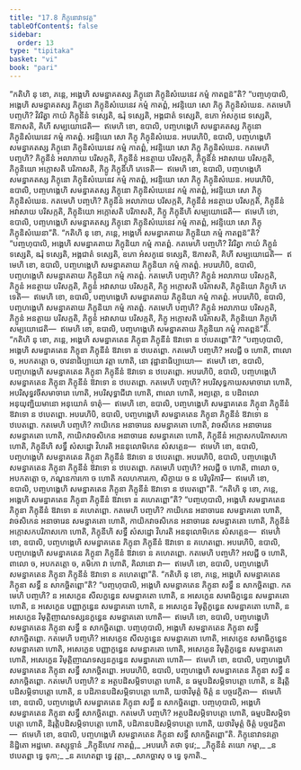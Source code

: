 ```yaml
---
title: "17.8 ភិក្ខុនោវាទវគ្គ"
tableOfContents: false
sidebar:
  order: 13
type: "tipitaka"
basket: "vi"
book: "pari"
---
```



<DynamicBreadcrumb />

<Division number="450" book="pari">

<Paragraph number="2085" book="pari">
“កតិហិ នុ ខោ, ភន្តេ, អង្គេហិ សមន្នាគតស្ស ភិក្ខុនោ ភិក្ខុនិសំឃេនេវ កម្មំ កាតព្ពន៑”តិ?
</Paragraph>

<Paragraph number="2086" book="pari">
“បញ្ចហុបាលិ, អង្គេហិ សមន្នាគតស្ស ភិក្ខុនោ ភិក្ខុនិសំឃេនេវ កម្មំ កាតព្ពំ, អវន្ទិយោ សោ ភិក្ខុ ភិក្ខុនិសំឃេន. កតមេហិ បញ្ចហិ? វិវរិត្វា កាយំ ភិក្ខុនីនំ ទស្សេតិ, ឩរុំ ទស្សេតិ, អង្គជាតំ ទស្សេតិ, ឧភោ អំសកូដេ ទស្សេតិ, ឱភាសតិ, គិហី សម្បយោជេតិ—  ឥមេហិ ខោ, ឧបាលិ, បញ្ចហង្គេហិ សមន្នាគតស្ស ភិក្ខុនោ ភិក្ខុនិសំឃេនេវ កម្មំ កាតព្ពំ. អវន្ទិយោ សោ ភិក្ខុ ភិក្ខុនិសំឃេន.
</Paragraph>

<Paragraph number="2087" book="pari">
អបរេហិបិ, ឧបាលិ, បញ្ចហង្គេហិ សមន្នាគតស្ស ភិក្ខុនោ ភិក្ខុនិសំឃេនេវ កម្មំ កាតព្ពំ, អវន្ទិយោ សោ ភិក្ខុ ភិក្ខុនិសំឃេន. កតមេហិ បញ្ចហិ? ភិក្ខុនីនំ អលាភាយ បរិសក្កតិ, ភិក្ខុនីនំ អនត្ថាយ បរិសក្កតិ, ភិក្ខុនីនំ អវាសាយ បរិសក្កតិ, ភិក្ខុនិយោ អក្កោសតិ បរិភាសតិ, ភិក្ខូ ភិក្ខុនីហិ ភេទេតិ—  ឥមេហិ ខោ, ឧបាលិ, បញ្ចហង្គេហិ សមន្នាគតស្ស ភិក្ខុនោ ភិក្ខុនិសំឃេនេវ កម្មំ កាតព្ពំ, អវន្ទិយោ សោ ភិក្ខុ ភិក្ខុនិសំឃេន.
</Paragraph>

<Paragraph number="2088" book="pari">
អបរេហិបិ, ឧបាលិ, បញ្ចហង្គេហិ សមន្នាគតស្ស ភិក្ខុនោ ភិក្ខុនិសំឃេនេវ កម្មំ កាតព្ពំ, អវន្ទិយោ សោ ភិក្ខុ ភិក្ខុនិសំឃេន. កតមេហិ បញ្ចហិ? ភិក្ខុនីនំ អលាភាយ បរិសក្កតិ, ភិក្ខុនីនំ អនត្ថាយ បរិសក្កតិ, ភិក្ខុនីនំ អវាសាយ បរិសក្កតិ, ភិក្ខុនិយោ អក្កោសតិ បរិភាសតិ, ភិក្ខូ ភិក្ខុនីហិ សម្បយោជេតិ—  ឥមេហិ ខោ, ឧបាលិ, បញ្ចហង្គេហិ សមន្នាគតស្ស ភិក្ខុនោ ភិក្ខុនិសំឃេនេវ កម្មំ កាតព្ពំ, អវន្ទិយោ សោ ភិក្ខុ ភិក្ខុនិសំឃេនា”តិ.
</Paragraph>

</Division>
<Division number="451" book="pari">

<Paragraph number="2089" book="pari">
“កតិហិ នុ ខោ, ភន្តេ, អង្គេហិ សមន្នាគតាយ ភិក្ខុនិយា កម្មំ កាតព្ពន៑”តិ?
</Paragraph>

<Paragraph number="2090" book="pari">
“បញ្ចហុបាលិ, អង្គេហិ សមន្នាគតាយ ភិក្ខុនិយា កម្មំ កាតព្ពំ. កតមេហិ បញ្ចហិ? វិវរិត្វា កាយំ ភិក្ខូនំ ទស្សេតិ, ឩរុំ ទស្សេតិ, អង្គជាតំ ទស្សេតិ, ឧភោ អំសកូដេ ទស្សេតិ, ឱភាសតិ, គិហី សម្បយោជេតិ—  ឥមេហិ ខោ, ឧបាលិ, បញ្ចហង្គេហិ សមន្នាគតាយ ភិក្ខុនិយា កម្មំ កាតព្ពំ.
</Paragraph>

<Paragraph number="2091" book="pari">
អបរេហិបិ, ឧបាលិ, បញ្ចហង្គេហិ សមន្នាគតាយ ភិក្ខុនិយា កម្មំ កាតព្ពំ. កតមេហិ បញ្ចហិ? ភិក្ខូនំ អលាភាយ បរិសក្កតិ, ភិក្ខូនំ អនត្ថាយ បរិសក្កតិ, ភិក្ខូនំ អវាសាយ បរិសក្កតិ, ភិក្ខូ អក្កោសតិ បរិភាសតិ, ភិក្ខុនិយោ ភិក្ខូហិ ភេទេតិ—  ឥមេហិ ខោ, ឧបាលិ, បញ្ចហង្គេហិ សមន្នាគតាយ ភិក្ខុនិយា កម្មំ កាតព្ពំ.
</Paragraph>

<Paragraph number="2092" book="pari">
អបរេហិបិ, ឧបាលិ, បញ្ចហង្គេហិ សមន្នាគតាយ ភិក្ខុនិយា កម្មំ កាតព្ពំ. កតមេហិ បញ្ចហិ? ភិក្ខូនំ អលាភាយ បរិសក្កតិ, ភិក្ខូនំ អនត្ថាយ បរិសក្កតិ, ភិក្ខូនំ អវាសាយ បរិសក្កតិ, ភិក្ខូ អក្កោសតិ បរិភាសតិ, ភិក្ខុនិយោ ភិក្ខូហិ សម្បយោជេតិ—  ឥមេហិ ខោ, ឧបាលិ, បញ្ចហង្គេហិ សមន្នាគតាយ ភិក្ខុនិយា កម្មំ កាតព្ពន៑”តិ.
</Paragraph>

</Division>
<Division number="452" book="pari">

<Paragraph number="2093" book="pari">
“កតិហិ នុ ខោ, ភន្តេ, អង្គេហិ សមន្នាគតេន ភិក្ខុនា ភិក្ខុនីនំ ឱវាទោ ន ឋបេតព្ពោ”តិ?
</Paragraph>

<Paragraph number="2094" book="pari">
“បញ្ចហុបាលិ, អង្គេហិ សមន្នាគតេន ភិក្ខុនា ភិក្ខុនីនំ ឱវាទោ ន ឋបេតព្ពោ. កតមេហិ បញ្ចហិ? អលជ្ជី ច ហោតិ, ពាលោ ច, អបកតត្តោ ច, ចាវនាធិប្បាយោ វត្តា ហោតិ, នោ វុដ្ឋានាធិប្បាយោ—  ឥមេហិ ខោ, ឧបាលិ, បញ្ចហង្គេហិ សមន្នាគតេន ភិក្ខុនា ភិក្ខុនីនំ ឱវាទោ ន ឋបេតព្ពោ.
</Paragraph>

<Paragraph number="2095" book="pari">
អបរេហិបិ, ឧបាលិ, បញ្ចហង្គេហិ សមន្នាគតេន ភិក្ខុនា ភិក្ខុនីនំ ឱវាទោ ន ឋបេតព្ពោ. កតមេហិ បញ្ចហិ? អបរិសុទ្ធកាយសមាចារោ ហោតិ, អបរិសុទ្ធវចីសមាចារោ ហោតិ, អបរិសុទ្ធាជីវោ ហោតិ, ពាលោ ហោតិ, អព្យត្តោ, ន បដិពលោ អនុយុញ្ជិយមានោ អនុយោគំ ទាតុំ—  ឥមេហិ ខោ, ឧបាលិ, បញ្ចហង្គេហិ សមន្នាគតេន ភិក្ខុនា ភិក្ខុនីនំ ឱវាទោ ន ឋបេតព្ពោ.
</Paragraph>

<Paragraph number="2096" book="pari">
អបរេហិបិ, ឧបាលិ, បញ្ចហង្គេហិ សមន្នាគតេន ភិក្ខុនា ភិក្ខុនីនំ ឱវាទោ ន ឋបេតព្ពោ. កតមេហិ បញ្ចហិ? កាយិកេន អនាចារេន សមន្នាគតោ ហោតិ, វាចសិកេន អនាចារេន សមន្នាគតោ ហោតិ, កាយិកវាចសិកេន អនាចារេន សមន្នាគតោ ហោតិ, ភិក្ខុនីនំ អក្កោសកបរិភាសកោ ហោតិ, ភិក្ខុនីហិ សទ្ធឹ សំសដ្ឋោ វិហរតិ អននុលោមិកេន សំសគ្គេន—  ឥមេហិ ខោ, ឧបាលិ, បញ្ចហង្គេហិ សមន្នាគតេន ភិក្ខុនា ភិក្ខុនីនំ ឱវាទោ ន ឋបេតព្ពោ.
</Paragraph>

<Paragraph number="2097" book="pari">
អបរេហិបិ, ឧបាលិ, បញ្ចហង្គេហិ សមន្នាគតេន ភិក្ខុនា ភិក្ខុនីនំ ឱវាទោ ន ឋបេតព្ពោ. កតមេហិ បញ្ចហិ? អលជ្ជី ច ហោតិ, ពាលោ ច, អបកតត្តោ ច, ភណ្ឌនការកោ ច ហោតិ កលហការកោ, សិក្ខាយ ច ន បរិបូរិការី—  ឥមេហិ ខោ, ឧបាលិ, បញ្ចហង្គេហិ សមន្នាគតេន ភិក្ខុនា ភិក្ខុនីនំ ឱវាទោ ន ឋបេតព្ពោ”តិ.
</Paragraph>

</Division>
<Division number="453" book="pari">

<Paragraph number="2098" book="pari">
“កតិហិ នុ ខោ, ភន្តេ, អង្គេហិ សមន្នាគតេន ភិក្ខុនា ភិក្ខុនីនំ ឱវាទោ ន គហេតព្ពោ”តិ?
</Paragraph>

<Paragraph number="2099" book="pari">
“បញ្ចហុបាលិ, អង្គេហិ សមន្នាគតេន ភិក្ខុនា ភិក្ខុនីនំ ឱវាទោ ន គហេតព្ពោ. កតមេហិ បញ្ចហិ? កាយិកេន អនាចារេន សមន្នាគតោ ហោតិ, វាចសិកេន អនាចារេន សមន្នាគតោ ហោតិ, កាយិកវាចសិកេន អនាចារេន សមន្នាគតោ ហោតិ, ភិក្ខុនីនំ អក្កោសកបរិភាសកោ ហោតិ, ភិក្ខុនីហិ សទ្ធឹ សំសដ្ឋោ វិហរតិ អននុលោមិកេន សំសគ្គេន—  ឥមេហិ ខោ, ឧបាលិ, បញ្ចហង្គេហិ សមន្នាគតេន ភិក្ខុនា ភិក្ខុនីនំ ឱវាទោ ន គហេតព្ពោ.
</Paragraph>

<Paragraph number="2100" book="pari">
អបរេហិបិ, ឧបាលិ, បញ្ចហង្គេហិ សមន្នាគតេន ភិក្ខុនា ភិក្ខុនីនំ ឱវាទោ ន គហេតព្ពោ. កតមេហិ បញ្ចហិ? អលជ្ជី ច ហោតិ, ពាលោ ច, អបកតត្តោ ច, គមិកោ វា ហោតិ, គិលានោ វា—  ឥមេហិ ខោ, ឧបាលិ, បញ្ចហង្គេហិ សមន្នាគតេន ភិក្ខុនា ភិក្ខុនីនំ ឱវាទោ ន គហេតព្ពោ”តិ.
</Paragraph>

</Division>
<Division number="454" book="pari">

<Paragraph number="2101" book="pari">
“កតិហិ នុ ខោ, ភន្តេ, អង្គេហិ សមន្នាគតេន ភិក្ខុនា សទ្ធឹ ន សាកច្ឆិតព្ពោ”តិ?
</Paragraph>

<Paragraph number="2102" book="pari">
“បញ្ចហុបាលិ, អង្គេហិ សមន្នាគតេន ភិក្ខុនា សទ្ធឹ ន សាកច្ឆិតព្ពោ. កតមេហិ បញ្ចហិ? ន អសេក្ខេន សីលក្ខន្ធេន សមន្នាគតោ ហោតិ, ន អសេក្ខេន សមាធិក្ខន្ធេន សមន្នាគតោ ហោតិ, ន អសេក្ខេន បញ្ញាក្ខន្ធេន សមន្នាគតោ ហោតិ, ន អសេក្ខេន វិមុត្តិក្ខន្ធេន សមន្នាគតោ ហោតិ, ន អសេក្ខេន វិមុត្តិញាណទស្សនក្ខន្ធេន សមន្នាគតោ ហោតិ—  ឥមេហិ ខោ, ឧបាលិ, បញ្ចហង្គេហិ សមន្នាគតេន ភិក្ខុនា សទ្ធឹ ន សាកច្ឆិតព្ពោ. បញ្ចហុបាលិ, អង្គេហិ សមន្នាគតេន ភិក្ខុនា សទ្ធឹ សាកច្ឆិតព្ពោ. កតមេហិ បញ្ចហិ? អសេក្ខេន សីលក្ខន្ធេន សមន្នាគតោ ហោតិ, អសេក្ខេន សមាធិក្ខន្ធេន សមន្នាគតោ ហោតិ, អសេក្ខេន បញ្ញាក្ខន្ធេន សមន្នាគតោ ហោតិ, អសេក្ខេន វិមុត្តិក្ខន្ធេន សមន្នាគតោ ហោតិ, អសេក្ខេន វិមុត្តិញាណទស្សនក្ខន្ធេន សមន្នាគតោ ហោតិ—  ឥមេហិ ខោ, ឧបាលិ, បញ្ចហង្គេហិ សមន្នាគតេន ភិក្ខុនា សទ្ធឹ សាកច្ឆិតព្ពោ.
</Paragraph>

<Paragraph number="2103" book="pari">
អបរេហិបិ, ឧបាលិ, បញ្ចហង្គេហិ សមន្នាគតេន ភិក្ខុនា សទ្ធឹ ន សាកច្ឆិតព្ពោ. កតមេហិ បញ្ចហិ? ន អត្ថបដិសម្ភិទាបត្តោ ហោតិ, ន ធម្មបដិសម្ភិទាបត្តោ ហោតិ, ន និរុត្តិបដិសម្ភិទាបត្តោ ហោតិ, ន បដិភានបដិសម្ភិទាបត្តោ ហោតិ, យថាវិមុត្តំ ចិត្តំ ន បច្ចវេក្ខិតា—  ឥមេហិ ខោ, ឧបាលិ, បញ្ចហង្គេហិ សមន្នាគតេន ភិក្ខុនា សទ្ធឹ ន សាកច្ឆិតព្ពោ. បញ្ចហុបាលិ, អង្គេហិ សមន្នាគតេន ភិក្ខុនា សទ្ធឹ សាកច្ឆិតព្ពោ. កតមេហិ បញ្ចហិ? អត្ថបដិសម្ភិទាបត្តោ ហោតិ, ធម្មបដិសម្ភិទាបត្តោ ហោតិ, និរុត្តិបដិសម្ភិទាបត្តោ ហោតិ, បដិភានបដិសម្ភិទាបត្តោ ហោតិ, យថាវិមុត្តំ ចិត្តំ បច្ចវេក្ខិតា—  ឥមេហិ ខោ, ឧបាលិ, បញ្ចហង្គេហិ សមន្នាគតេន ភិក្ខុនា សទ្ធឹ សាកច្ឆិតព្ពោ”តិ.

</Paragraph>
</Division>

<Paragraph number="2104" type="center" book="pari">
ភិក្ខុនោវាទវគ្គោ និដ្ឋិតោ អដ្ឋមោ.



</Paragraph>

<Paragraph number="2105" type="center" book="pari">
តស្សុទ្ទានំ


</Paragraph>

<Paragraph number="2106" type="verses" book="pari">
_ភិក្ខុនីហេវ កាតព្ពំ,_  
_អបរេហិ តថា ទុវេ;_  
_ភិក្ខុនីនំ តយោ កម្មា,_  
_ន ឋបេតព្ពា ទ្វេ ទុកា;_  
_ន គហេតព្ពា ទ្វេ វុត្តា,_  
_សាកច្ឆាសុ ច ទ្វេ ទុកាតិ._
</Paragraph>